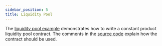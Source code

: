 ```yaml
---
sidebar_position: 5
title: Liquidity Pool
---
```


The [liquidity pool example] demonstrates how to write a constant product
liquidity pool contract. The comments in the [source code] explain how the contract should
be used.

[liquidity pool example]: https://github.com/stellar/soroban-examples/tree/main/liquidity_pool
[source code]: https://github.com/stellar/soroban-examples/blob/main/liquidity_pool/src/lib.rs#L143
